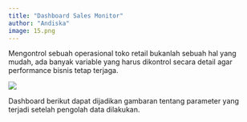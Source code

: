 ```yaml
---
title: "Dashboard Sales Monitor"
author: "Andiska"
image: 15.png
---
```


Mengontrol sebuah operasional toko retail bukanlah sebuah hal yang mudah, ada banyak variable yang harus dikontrol secara detail agar performance bisnis tetap terjaga.

[![](/images/dashboardcontoh4.png){fig-align="center"}](https://app.powerbi.com/view?r=eyJrIjoiODA4ZDljM2UtNzcyOS00NDAyLTg0Y2MtNWFjYTkwNGI3MGUwIiwidCI6ImU2YTM3MDkzLTgxOTAtNGM4Mi04M2JmLTljMGVlZGVkZDU3NCIsImMiOjEwfQ%3D%3D)

Dashboard berikut dapat dijadikan gambaran tentang parameter yang terjadi setelah pengolah data dilakukan.
